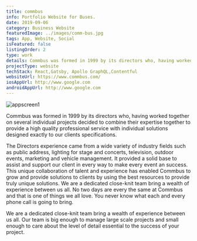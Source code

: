 ```yaml
---
title: commbus
info: Portfolio Website for Buses.
date: 2019-09-06
category: Business Website
featuredImage: ../images/comm-bus.jpg
tags: App, Website, Social
isFeatured: false
listingOrder: 2
type: work
details: Commbus was formed in 1999 by its directors who, having worked together on several individual projects decided to combine their expertise together to provide a high quality professional service with individual solutions designed exactly to our clients specifications.
projectType: website
techStack: React,Gatsby, Apollo GraphQL,Contentful
websiteUrl: https://www.commbus.com/
iosAppUrl: http://www.google.com
androidAppUrl: http://www.google.com
---
```


![appscreen1](../images/comm-bus.jpg)

Commbus was formed in 1999 by its directors who, having worked together on several individual projects decided to combine their expertise together to provide a high quality professional service with individual solutions designed exactly to our clients specifications.

The Directors experience came from a wide variety of industry fields such as public address, lighting for stage and concerts, television, outdoor events, marketing and vehicle management. It provided a solid base to assist and support our client in every way to make every event an success. This unique collaboration of talent and experience has enabled Commbus to grow and provide solutions to clients by using the best resources to provide truly unique solutions. We are a dedicated close-knit team bring a wealth of experience between us all. No two days are every the same at Commbus and that is one of things we all love. You never know what each and every phone call is going to bring.

We are a dedicated close-knit team bring a wealth of experience between us all. Our team is big enough to manage large scale projects and small enough to care about the level of detail essential to the success of your project.
